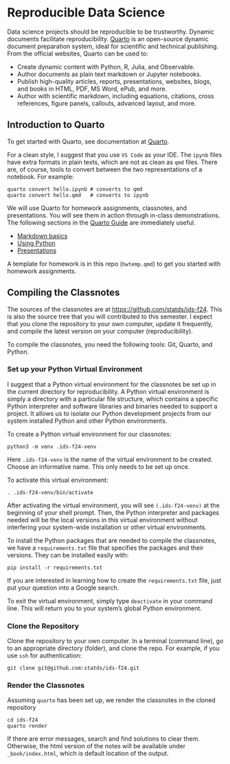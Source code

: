 # Reproducible Data Science {#sec-quarto}

Data science projects should be reproducible to be trustworthy. Dynamic
documents facilitate reproducibility. [Quarto](https://quarto.org) is an
open-source dynamic document preparation system, ideal for scientific and
technical publishing. From the official websites, Quarto can be used to:

+ Create dynamic content with Python, R, Julia, and Observable.
+ Author documents as plain text markdown or Jupyter notebooks.
+ Publish high-quality articles, reports, presentations, websites, blogs, and
  books in HTML, PDF, MS Word, ePub, and more.
+ Author with scientific markdown, including equations, citations,
  cross references, figure panels, callouts, advanced layout, and more.
  

## Introduction to Quarto

To get started with Quarto, see documentation at
[Quarto](https://quarto.org/docs/get-started/).


For a clean style, I suggest that you use
`VS Code` as your IDE. The `ipynb` files have extra
formats in plain texts, which are not as clean as
`qmd` files. There are, of course, tools to convert between
the two representations of a notebook. For example:


```
quarto convert hello.ipynb # converts to qmd
quarto convert hello.qmd   # converts to ipynb
```


We will use Quarto for homework assignments, classnotes, and presentations.
You will see them in action through in-class demonstrations.
The following sections in the [Quarto Guide](https://quarto.org/docs/guide/)
are immediately useful.

+ [Markdown basics](https://quarto.org/docs/authoring/markdown-basics.html)
+ [Using Python](https://quarto.org/docs/computations/python.html)
+ [Presentations](https://quarto.org/docs/presentations/)


A template for homework is in this repo (`hwtemp.qmd`) to get you
started with homework assignments.


## Compiling the Classnotes

The sources of the classnotes are at <https://github.com/statds/ids-f24>.
This is also the source tree that you will contributed to this semester.
I expect that you clone the repository to your own computer, update it
frequently, and compile the latest version on your computer (reproducibility).


To compile the classnotes, you need the following tools:
Git, Quarto, and Python.


### Set up your Python Virtual Environment

I suggest that a Python virtual environment for the classnotes
be set up in the current directory for reproducibility.
A Python virtual environment is simply a directory with a particular
file structure, which contains a specific Python interpreter and
software libraries and binaries needed to support a project. It
allows us to isolate our Python development projects from our system
installed Python and other Python environments.

To create a Python virtual environment for our classnotes:
```
python3 -m venv .ids-f24-venv
```

Here `.ids-f24-venv` is the name of the virtual environment 
to be created. Choose an informative name. This only needs to
be set up once.


To activate this virtual environment:

```
. .ids-f24-venv/bin/activate
```

After activating the virtual environment, you will see
`(.ids-f24-venv)` at the beginning of your shell prompt.
Then, the Python interpreter and packages needed will be
the local versions in this virtual environment without
interfering your system-wide installation or other virtual
environments.


To install the Python packages that are needed to compile
the classnotes, we have a `requirements.txt` file that specifies
the packages and their versions. They can be installed
easily with:

```
pip install -r requirements.txt
```

If you are interested in learning how to create the
`requirements.txt` file, just put your question into a Google search.


To exit the virtual environment, simply type `deactivate`
in your command line. This will return you to your system’s
global Python environment.


### Clone the Repository

Clone the repository to your own computer. In a terminal (command line),
go to an appropriate directory (folder), and clone the repo. For example,
if you use `ssh` for authentication: 

```
git clone git@github.com:statds/ids-f24.git
```

### Render the Classnotes

Assuming `quarto` has been set up, we render 
the classnotes in the cloned repository

```
cd ids-f24
quarto render
```

If there are error messages, search and find solutions to clear
them. Otherwise, the html version of the notes will be available under
`_book/index.html`, which is default location of the output.
